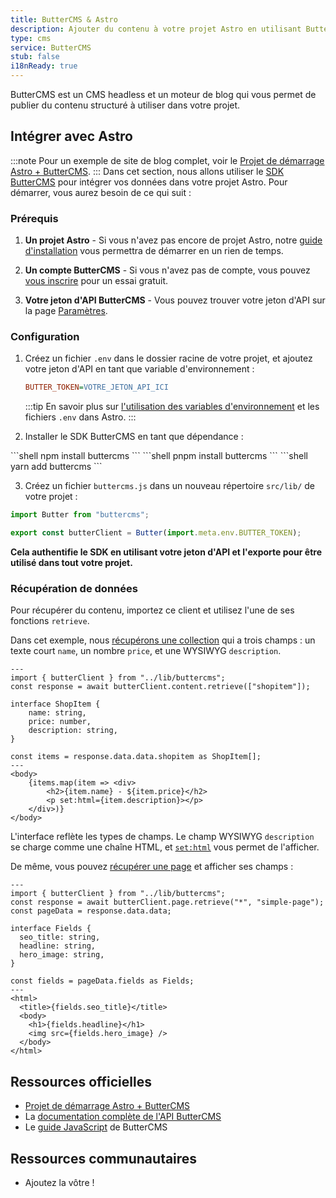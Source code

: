 ```yaml
---
title: ButterCMS & Astro
description: Ajouter du contenu à votre projet Astro en utilisant ButterCMS
type: cms
service: ButterCMS
stub: false
i18nReady: true
---
```



ButterCMS est un CMS headless et un moteur de blog qui vous permet de publier du contenu structuré à utiliser dans votre projet.

## Intégrer avec Astro
:::note
Pour un exemple de site de blog complet, voir le [Projet de démarrage Astro + ButterCMS](https://buttercms.com/starters/astro-starter-project/).
:::
Dans cet section, nous allons utiliser le [SDK ButterCMS](https://www.npmjs.com/package/buttercms) pour intégrer vos données dans votre projet Astro.
Pour démarrer, vous aurez besoin de ce qui suit :
### Prérequis

1. **Un projet Astro** - Si vous n'avez pas encore de projet Astro, notre [guide d'installation](/fr/install/auto/) vous permettra de démarrer en un rien de temps.

2. **Un compte ButterCMS** - Si vous n'avez pas de compte, vous pouvez [vous inscrire](https://buttercms.com/join/) pour un essai gratuit.

3. **Votre jeton d'API ButterCMS** - Vous pouvez trouver votre jeton d'API sur la page [Paramètres](https://buttercms.com/settings/).

### Configuration

1. Créez un fichier `.env` dans le dossier racine de votre projet, et ajoutez votre jeton d'API en tant que variable d'environnement :

     ```ini title=".env"
     BUTTER_TOKEN=VOTRE_JETON_API_ICI
     ```
    
    :::tip
    En savoir plus sur [l'utilisation des variables d'environnement](/fr/guides/environment-variables/) et les fichiers `.env` dans Astro.
    :::

2. Installer le SDK ButterCMS en tant que dépendance :
<PackageManagerTabs>
  <Fragment slot="npm">
    ```shell
    npm install buttercms
    ```
  </Fragment>
  <Fragment slot="pnpm">
    ```shell
    pnpm install buttercms
    ```
  </Fragment>
  <Fragment slot="yarn">
    ```shell
    yarn add buttercms
    ```
  </Fragment>
</PackageManagerTabs>

3. Créez un fichier `buttercms.js` dans un nouveau répertoire `src/lib/` de votre projet :

 ```js title="src/lib/buttercms.js"
 import Butter from "buttercms";

 export const butterClient = Butter(import.meta.env.BUTTER_TOKEN);
 ```

**Cela authentifie le SDK en utilisant votre jeton d'API et l'exporte pour être utilisé dans tout votre projet.**

### Récupération de données
Pour récupérer du contenu, importez ce client et utilisez l'une de ses fonctions `retrieve`.

Dans cet exemple, nous [récupérons une collection](https://buttercms.com/docs/api/#retrieve-a-collection) qui a trois champs : un texte court `name`, un nombre `price`, et une WYSIWYG `description`.

```astro title="src/pages/ShopItem.astro"
---
import { butterClient } from "../lib/buttercms";
const response = await butterClient.content.retrieve(["shopitem"]);

interface ShopItem {
	name: string,
	price: number,
	description: string,
}

const items = response.data.data.shopitem as ShopItem[];
---
<body>
	{items.map(item => <div>
		<h2>{item.name} - ${item.price}</h2>
		<p set:html={item.description}></p>
	</div>)}
</body>
```

L'interface reflète les types de champs. Le champ WYSIWYG `description` se charge comme une chaîne HTML, et [`set:html`](/fr/reference/directives-reference/#sethtml) vous permet de l'afficher. 

De même, vous pouvez [récupérer une page](https://buttercms.com/docs/api/#get-a-single-page) et afficher ses champs :

```astro title="src/pages/ShopItem.astro"
---
import { butterClient } from "../lib/buttercms";
const response = await butterClient.page.retrieve("*", "simple-page");
const pageData = response.data.data;

interface Fields {
  seo_title: string,
  headline: string,
  hero_image: string,
}

const fields = pageData.fields as Fields;
---
<html>
  <title>{fields.seo_title}</title>
  <body>
    <h1>{fields.headline}</h1>
    <img src={fields.hero_image} />
  </body>
</html>
```

## Ressources officielles

- [Projet de démarrage Astro + ButterCMS](https://buttercms.com/starters/astro-starter-project/)
- La [documentation complète de l'API ButterCMS](https://buttercms.com/docs/api/)
- Le [guide JavaScript](https://buttercms.com/docs/api-client/javascript/) de ButterCMS

## Ressources communautaires
- Ajoutez la vôtre !
